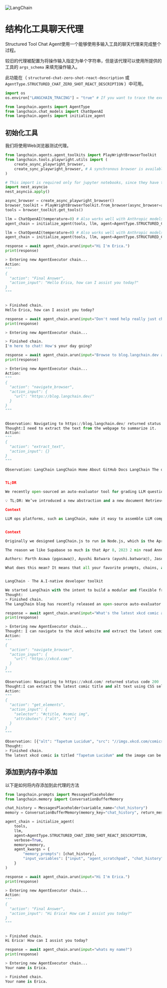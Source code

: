 

<Head>
  <script>
    {
      `(function() {
         var _hmt = _hmt || [];
(function() {
  var hm = document.createElement("script");
  hm.src = "https://hm.baidu.com/hm.js?e60fb290e204e04c5cb6f79b0ac1e697";
  var s = document.getElementsByTagName("script")[0]; 
  s.parentNode.insertBefore(hm, s);
})();
       })();`
    }
  </script>
</Head>

![LangChain](https://pica.zhimg.com/50/v2-56e8bbb52aa271012541c1fe1ceb11a2_r.gif)




结构化工具聊天代理 
===
Structured Tool Chat Agent使用一个能够使用多输入工具的聊天代理来完成整个过程。

较旧的代理被配置为将操作输入指定为单个字符串，但是该代理可以使用所提供的工具的 `args_schema` 来填充操作输入。


此功能在（ `structured-chat-zero-shot-react-description` 或 `AgentType.STRUCTURED_CHAT_ZERO_SHOT_REACT_DESCRIPTION` ）中可用。


``` python
import os
os.environ["LANGCHAIN_TRACING"] = "true" # If you want to trace the execution of the program, set to "true"
```




``` python
from langchain.agents import AgentType
from langchain.chat_models import ChatOpenAI
from langchain.agents import initialize_agent
```

初始化工具
----
我们将使用Web浏览器测试代理。

``` python
from langchain.agents.agent_toolkits import PlayWrightBrowserToolkit
from langchain.tools.playwright.utils import (
    create_async_playwright_browser,
    create_sync_playwright_browser, # A synchronous browser is available, though it isn't compatible with jupyter.
)

# This import is required only for jupyter notebooks, since they have their own eventloop
import nest_asyncio
nest_asyncio.apply()

```


``` python
async_browser = create_async_playwright_browser()
browser_toolkit = PlayWrightBrowserToolkit.from_browser(async_browser=async_browser)
tools = browser_toolkit.get_tools()
```


``` python
llm = ChatOpenAI(temperature=0) # Also works well with Anthropic models
agent_chain = initialize_agent(tools, llm, agent=AgentType.STRUCTURED_CHAT_ZERO_SHOT_REACT_DESCRIPTION, verbose=True)
```


``` python
llm = ChatOpenAI(temperature=0) # Also works well with Anthropic models
agent_chain = initialize_agent(tools, llm, agent=AgentType.STRUCTURED_CHAT_ZERO_SHOT_REACT_DESCRIPTION, verbose=True)
```

``` python
response = await agent_chain.arun(input="Hi I'm Erica.")
print(response)
```

``` python
> Entering new AgentExecutor chain...
Action:
"""
{
  "action": "Final Answer",
  "action_input": "Hello Erica, how can I assist you today?"
}
"""


> Finished chain.
Hello Erica, how can I assist you today?
```


``` python
response = await agent_chain.arun(input="Don't need help really just chatting.")
print(response)
```

``` python
> Entering new AgentExecutor chain...

> Finished chain.
I'm here to chat! How's your day going?
```

``` python
response = await agent_chain.arun(input="Browse to blog.langchain.dev and summarize the text, please.")
print(response)
```


``` python
> Entering new AgentExecutor chain...
Action:
"""
{
  "action": "navigate_browser",
  "action_input": {
    "url": "https://blog.langchain.dev/"
  }
}
"""


Observation: Navigating to https://blog.langchain.dev/ returned status code 200
Thought:I need to extract the text from the webpage to summarize it.
Action:
"""
{
  "action": "extract_text",
  "action_input": {}
}
"""

Observation: LangChain LangChain Home About GitHub Docs LangChain The official LangChain blog. Auto-Evaluator Opportunities Editor's Note: this is a guest blog post by Lance Martin.


TL;DR

We recently open-sourced an auto-evaluator tool for grading LLM question-answer chains. We are now releasing an open source, free to use hosted app and API to expand usability. Below we discuss a few opportunities to further improve May 1, 2023 5 min read Callbacks Improvements TL;DR: We're announcing improvements to our callbacks system, which powers logging, tracing, streaming output, and some awesome third-party integrations. This will better support concurrent runs with independent callbacks, tracing of deeply nested trees of LangChain components, and callback handlers scoped to a single request (which is super useful for May 1, 2023 3 min read Unleashing the power of AI Collaboration with Parallelized LLM Agent Actor Trees Editor's note: the following is a guest blog post from Cyrus at Shaman AI. We use guest blog posts to highlight interesting and novel applciations, and this is certainly that. There's been a lot of talk about agents recently, but most have been discussions around a single agent. If multiple Apr 28, 2023 4 min read Gradio & LLM Agents Editor's note: this is a guest blog post from Freddy Boulton, a software engineer at Gradio. We're excited to share this post because it brings a large number of exciting new tools into the ecosystem. Agents are largely defined by the tools they have, so to be able to equip Apr 23, 2023 4 min read RecAlign - The smart content filter for social media feed [Editor's Note] This is a guest post by Tian Jin. We are highlighting this application as we think it is a novel use case. Specifically, we think recommendation systems are incredibly impactful in our everyday lives and there has not been a ton of discourse on how LLMs will impact Apr 22, 2023 3 min read Improving Document Retrieval with Contextual Compression Note: This post assumes some familiarity with LangChain and is moderately technical.

💡 TL;DR: We’ve introduced a new abstraction and a new document Retriever to facilitate the post-processing of retrieved documents. Specifically, the new abstraction makes it easy to take a set of retrieved documents and extract from them Apr 20, 2023 3 min read Autonomous Agents & Agent Simulations Over the past two weeks, there has been a massive increase in using LLMs in an agentic manner. Specifically, projects like AutoGPT, BabyAGI, CAMEL, and Generative Agents have popped up. The LangChain community has now implemented some parts of all of those projects in the LangChain framework. While researching and Apr 18, 2023 7 min read AI-Powered Medical Knowledge: Revolutionizing Care for Rare Conditions [Editor's Note]: This is a guest post by Jack Simon, who recently participated in a hackathon at Williams College. He built a LangChain-powered chatbot focused on appendiceal cancer, aiming to make specialized knowledge more accessible to those in need. If you are interested in building a chatbot for another rare Apr 17, 2023 3 min read Auto-Eval of Question-Answering Tasks By Lance Martin

Context

LLM ops platforms, such as LangChain, make it easy to assemble LLM components (e.g., models, document retrievers, data loaders) into chains. Question-Answering is one of the most popular applications of these chains. But it is often not always obvious to determine what parameters (e.g. Apr 15, 2023 3 min read Announcing LangChainJS Support for Multiple JS Environments TLDR: We're announcing support for running LangChain.js in browsers, Cloudflare Workers, Vercel/Next.js, Deno, Supabase Edge Functions, alongside existing support for Node.js ESM and CJS. See install/upgrade docs and breaking changes list.


Context

Originally we designed LangChain.js to run in Node.js, which is the Apr 11, 2023 3 min read LangChain x Supabase Supabase is holding an AI Hackathon this week. Here at LangChain we are big fans of both Supabase and hackathons, so we thought this would be a perfect time to highlight the multiple ways you can use LangChain and Supabase together.

The reason we like Supabase so much is that Apr 8, 2023 2 min read Announcing our $10M seed round led by Benchmark It was only six months ago that we released the first version of LangChain, but it seems like several years. When we launched, generative AI was starting to go mainstream: stable diffusion had just been released and was captivating people’s imagination and fueling an explosion in developer activity, Jasper Apr 4, 2023 4 min read Custom Agents One of the most common requests we've heard is better functionality and documentation for creating custom agents. This has always been a bit tricky - because in our mind it's actually still very unclear what an "agent" actually is, and therefor what the "right" abstractions for them may be. Recently, Apr 3, 2023 3 min read Retrieval TL;DR: We are adjusting our abstractions to make it easy for other retrieval methods besides the LangChain VectorDB object to be used in LangChain. This is done with the goals of (1) allowing retrievers constructed elsewhere to be used more easily in LangChain, (2) encouraging more experimentation with alternative Mar 23, 2023 4 min read LangChain + Zapier Natural Language Actions (NLA) We are super excited to team up with Zapier and integrate their new Zapier NLA API into LangChain, which you can now use with your agents and chains. With this integration, you have access to the 5k+ apps and 20k+ actions on Zapier's platform through a natural language API interface. Mar 16, 2023 2 min read Evaluation Evaluation of language models, and by extension applications built on top of language models, is hard. With recent model releases (OpenAI, Anthropic, Google) evaluation is becoming a bigger and bigger issue. People are starting to try to tackle this, with OpenAI releasing OpenAI/evals - focused on evaluating OpenAI models. Mar 14, 2023 3 min read LLMs and SQL Francisco Ingham and Jon Luo are two of the community members leading the change on the SQL integrations. We’re really excited to write this blog post with them going over all the tips and tricks they’ve learned doing so. We’re even more excited to announce that we’ Mar 13, 2023 8 min read Origin Web Browser [Editor's Note]: This is the second of hopefully many guest posts. We intend to highlight novel applications building on top of LangChain. If you are interested in working with us on such a post, please reach out to harrison@langchain.dev.

Authors: Parth Asawa (pgasawa@), Ayushi Batwara (ayushi.batwara@), Jason Mar 8, 2023 4 min read Prompt Selectors One common complaint we've heard is that the default prompt templates do not work equally well for all models. This became especially pronounced this past week when OpenAI released a ChatGPT API. This new API had a completely new interface (which required new abstractions) and as a result many users Mar 8, 2023 2 min read Chat Models Last week OpenAI released a ChatGPT endpoint. It came marketed with several big improvements, most notably being 10x cheaper and a lot faster. But it also came with a completely new API endpoint. We were able to quickly write a wrapper for this endpoint to let users use it like Mar 6, 2023 6 min read Using the ChatGPT API to evaluate the ChatGPT API OpenAI released a new ChatGPT API yesterday. Lots of people were excited to try it. But how does it actually compare to the existing API? It will take some time before there is a definitive answer, but here are some initial thoughts. Because I'm lazy, I also enrolled the help Mar 2, 2023 5 min read Agent Toolkits Today, we're announcing agent toolkits, a new abstraction that allows developers to create agents designed for a particular use-case (for example, interacting with a relational database or interacting with an OpenAPI spec). We hope to continue developing different toolkits that can enable agents to do amazing feats. Toolkits are supported Mar 1, 2023 3 min read TypeScript Support It's finally here... TypeScript support for LangChain.

What does this mean? It means that all your favorite prompts, chains, and agents are all recreatable in TypeScript natively. Both the Python version and TypeScript version utilize the same serializable format, meaning that artifacts can seamlessly be shared between languages. As an Feb 17, 2023 2 min read Streaming Support in LangChain We’re excited to announce streaming support in LangChain. There's been a lot of talk about the best UX for LLM applications, and we believe streaming is at its core. We’ve also updated the chat-langchain repo to include streaming and async execution. We hope that this repo can serve Feb 14, 2023 2 min read LangChain + Chroma Today we’re announcing LangChain's integration with Chroma, the first step on the path to the Modern A.I Stack.


LangChain - The A.I-native developer toolkit

We started LangChain with the intent to build a modular and flexible framework for developing A.I-native applications. Some of the use cases Feb 13, 2023 2 min read Page 1 of 2 Older Posts → LangChain © 2023 Sign up Powered by Ghost
Thought:
> Finished chain.
The LangChain blog has recently released an open-source auto-evaluator tool for grading LLM question-answer chains and is now releasing an open-source, free-to-use hosted app and API to expand usability. The blog also discusses various opportunities to further improve the LangChain platform.
```

```  python
response = await agent_chain.arun(input="What's the latest xkcd comic about?")
print(response)
```


```  python
> Entering new AgentExecutor chain...
Thought: I can navigate to the xkcd website and extract the latest comic title and alt text to answer the question.
Action:
"""
{
  "action": "navigate_browser",
  "action_input": {
    "url": "https://xkcd.com/"
  }
}
"""

Observation: Navigating to https://xkcd.com/ returned status code 200
Thought:I can extract the latest comic title and alt text using CSS selectors.
Action:
"""
{
  "action": "get_elements",
  "action_input": {
    "selector": "#ctitle, #comic img",
    "attributes": ["alt", "src"]
  }
}
"""

Observation: [{"alt": "Tapetum Lucidum", "src": "//imgs.xkcd.com/comics/tapetum_lucidum.png"}]
Thought:
> Finished chain.
The latest xkcd comic is titled "Tapetum Lucidum" and the image can be found at https://xkcd.com/2565/.
```

添加到内存中添加 
---


以下是如何将内存添加到此代理的方法
```  python
from langchain.prompts import MessagesPlaceholder
from langchain.memory import ConversationBufferMemory
```

```  python
chat_history = MessagesPlaceholder(variable_name="chat_history")
memory = ConversationBufferMemory(memory_key="chat_history", return_messages=True)
```

```  python
agent_chain = initialize_agent(
    tools, 
    llm, 
    agent=AgentType.STRUCTURED_CHAT_ZERO_SHOT_REACT_DESCRIPTION, 
    verbose=True, 
    memory=memory, 
    agent_kwargs = {
        "memory_prompts": [chat_history],
        "input_variables": ["input", "agent_scratchpad", "chat_history"]
    }
)
```


```  python
response = await agent_chain.arun(input="Hi I'm Erica.")
print(response)
```


```  python
> Entering new AgentExecutor chain...
Action:
"""
{
  "action": "Final Answer",
  "action_input": "Hi Erica! How can I assist you today?"
}
"""


> Finished chain.
Hi Erica! How can I assist you today?
```


```  python
response = await agent_chain.arun(input="whats my name?")
print(response)
```


```  python
> Entering new AgentExecutor chain...
Your name is Erica.

> Finished chain.
Your name is Erica.
```

